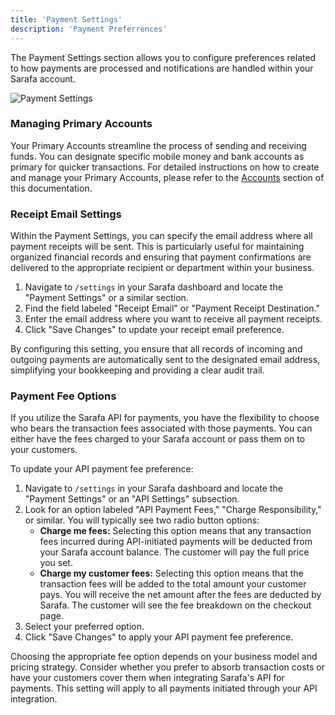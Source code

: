 ```yaml
---
title: 'Payment Settings'
description: 'Payment Preferrences'
---
```


The Payment Settings section allows you to configure preferences related to how payments are processed and notifications are handled within your Sarafa account.

<img src="/images/payment-settings.png" alt="Payment Settings" />

### Managing Primary Accounts

Your Primary Accounts streamline the process of sending and receiving funds. You can designate specific mobile money and bank accounts as primary for quicker transactions. For detailed instructions on how to create and manage your Primary Accounts, please refer to the [Accounts](#accounts) section of this documentation.

### Receipt Email Settings

Within the Payment Settings, you can specify the email address where all payment receipts will be sent. This is particularly useful for maintaining organized financial records and ensuring that payment confirmations are delivered to the appropriate recipient or department within your business.

1.  Navigate to `/settings` in your Sarafa dashboard and locate the "Payment Settings" or a similar section.
2.  Find the field labeled "Receipt Email" or "Payment Receipt Destination."
3.  Enter the email address where you want to receive all payment receipts.
4.  Click "Save Changes" to update your receipt email preference.

By configuring this setting, you ensure that all records of incoming and outgoing payments are automatically sent to the designated email address, simplifying your bookkeeping and providing a clear audit trail.

### Payment Fee Options

If you utilize the Sarafa API for payments, you have the flexibility to choose who bears the transaction fees associated with those payments. You can either have the fees charged to your Sarafa account or pass them on to your customers.

To update your API payment fee preference:

1.  Navigate to `/settings` in your Sarafa dashboard and locate the "Payment Settings" or an "API Settings" subsection.
2.  Look for an option labeled "API Payment Fees," "Charge Responsibility," or similar. You will typically see two radio button options:
    * **Charge me fees:** Selecting this option means that any transaction fees incurred during API-initiated payments will be deducted from your Sarafa account balance. The customer will pay the full price you set.
    * **Charge my customer fees:** Selecting this option means that the transaction fees will be added to the total amount your customer pays. You will receive the net amount after the fees are deducted by Sarafa. The customer will see the fee breakdown on the checkout page.
3.  Select your preferred option.
4.  Click "Save Changes" to apply your API payment fee preference.

Choosing the appropriate fee option depends on your business model and pricing strategy. Consider whether you prefer to absorb transaction costs or have your customers cover them when integrating Sarafa's API for payments. This setting will apply to all payments initiated through your API integration.

